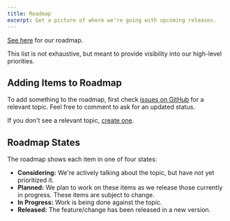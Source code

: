 ```yaml
---
title: Roadmap
excerpt: Get a picture of where we're going with upcoming releases.
---
```


[See here](https://stackbit.notion.site/Contentlayer-Roadmap-ca6d21d6a1424b11b11692d6356c1ff7) for our roadmap.

This list is not exhaustive, but meant to provide visibility into our high-level priorities.

## Adding Items to Roadmap

To add something to the roadmap, first check [issues on GitHub](https://github.com/wesbitty/contentlayer/issues) for a relevant topic. Feel free to comment to ask for an updated status.

If you don't see a relevant topic, [create one](https://github.com/wesbitty/contentlayer/issues/new).

## Roadmap States

The roadmap shows each item in one of four states:

- **Considering:** We're actively talking about the topic, but have not yet prioritized it.
- **Planned:** We plan to work on these items as we release those currently in progress. These items are subject to change.
- **In Progress:** Work is being done against the topic.
- **Released:** The feature/change has been released in a new version.

